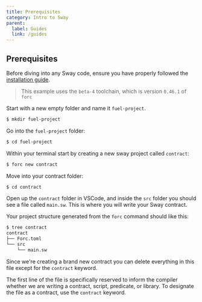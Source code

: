 ```yaml
---
title: Prerequisites
category: Intro to Sway
parent:
  label: Guides
  link: /guides
---
```


## Prerequisites

Before diving into any Sway code, ensure you have properly followed the [installation guide](guides/installation/).

> This example uses the `beta-4` toolchain, which is version `0.46.1` of `forc`

Start with a new empty folder and name it `fuel-project`.

```sh
$ mkdir fuel-project
```

Go into the `fuel-project` folder:

```sh
$ cd fuel-project
```

Within your terminal start by creating a new sway project called `contract`:

```sh
$ forc new contract
```

Move into your contract folder:

```sh
$ cd contract
```

Open up the `contract` folder in VSCode, and inside the `src` folder you should see a file called `main.sw`. This is where you will write your Sway contract. 

Your project structure generated from the `forc` command should like this: 

```sh
$ tree contract
contract
├── Forc.toml
└── src
    └── main.sw
```

Since we're creating a brand new contract you can delete everything in this file except for the `contract` keyword.

<CodeImport
  file="../../examples/intro-to-sway/contract/src/main.sw"
  comment="contract"
  commentType="//"
  lang="sway"
/>

The first line of the file is specifically reserved to inform the compiler whether we are writing a contract, script, predicate, or library. To designate the file as a contract, use the `contract` keyword.



